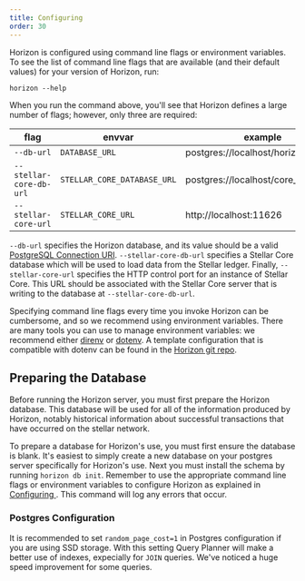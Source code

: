 ```yaml
---
title: Configuring
order: 30
---
```



Horizon is configured using command line flags or environment variables. To see
the list of command line flags that are available (and their default values) for
your version of Horizon, run:

`horizon --help`

When you run the command above, you'll see that Horizon defines a large number
of flags; however, only three are required:

| flag                    | envvar                      | example                              |
| ----------------------- | --------------------------- | ------------------------------------ |
| `--db-url`              | `DATABASE_URL`              | postgres://localhost/horizon_testnet |
| `--stellar-core-db-url` | `STELLAR_CORE_DATABASE_URL` | postgres://localhost/core_testnet    |
| `--stellar-core-url`    | `STELLAR_CORE_URL`          | http://localhost:11626               |

`--db-url` specifies the Horizon database, and its value should be a valid
[PostgreSQL Connection URI](http://www.postgresql.org/docs/9.2/static/libpq-connect.html#AEN38419).
`--stellar-core-db-url` specifies a Stellar Core database which will be used to
load data from the Stellar ledger. Finally, `--stellar-core-url` specifies the
HTTP control port for an instance of Stellar Core. This URL should be associated
with the Stellar Core server that is writing to the database at
`--stellar-core-db-url`.

Specifying command line flags every time you invoke Horizon can be cumbersome,
and so we recommend using environment variables. There are many tools you can
use to manage environment variables: we recommend either
[direnv](http://direnv.net/) or [dotenv](https://github.com/bkeepers/dotenv). A
template configuration that is compatible with dotenv can be found in the
[Horizon git repo](https://github.com/stellar/go/blob/master/services/horizon/.env.template).

## Preparing the Database

Before running the Horizon server, you must first prepare the Horizon database.
This database will be used for all of the information produced by Horizon,
notably historical information about successful transactions that have occurred
on the stellar network.

To prepare a database for Horizon's use, you must first ensure the database is
blank. It's easiest to simply create a new database on your postgres server
specifically for Horizon's use. Next you must install the schema by running
`horizon db init`. Remember to use the appropriate command line flags or
environment variables to configure Horizon as explained in
[Configuring ](#Configuring). This command will log any errors that occur.

### Postgres Configuration

It is recommended to set `random_page_cost=1` in Postgres configuration if you
are using SSD storage. With this setting Query Planner will make a better use of
indexes, expecially for `JOIN` queries. We've noticed a huge speed improvement
for some queries.
